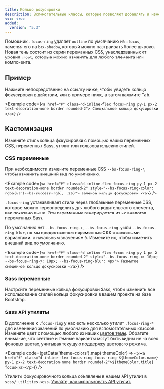 ```yaml
---
title: Кольцо фокусировки
description: Вспомогательные классы, которые позволяют добавлять и изменять пользовательские стили кольца фокусировки для элементов и компонентов.
toc: true
added:
  version: "5.3"
---
```



Помощник `.focus-ring` удаляет `outline` по умолчанию на `:focus`, заменяя его на `box-shadow`, который можно настраивать более широко. Новая тень состоит из серии переменных CSS, унаследованных от уровня `:root`, которые можно изменять для любого элемента или компонента.

## Пример

Нажмите непосредственно на ссылку ниже, чтобы увидеть кольцо фокусировки в действии, или в примере ниже, а затем нажмите <kbd>Tab</kbd>.

<Example code={`<a href="#" class="d-inline-flex focus-ring py-1 px-2 text-decoration-none border rounded-2">
    Специальное кольцо фокусировки
  </a>`} />

## Кастомизация

Измените стиль кольца фокусировки с помощью наших переменных CSS, переменных Sass, утилит или пользовательских стилей.

### CSS переменные

При необходимости измените переменные CSS `--bs-focus-ring-*`, чтобы изменить внешний вид по умолчанию.

<Example code={`<a href="#" class="d-inline-flex focus-ring py-1 px-2 text-decoration-none border rounded-2" style="--bs-focus-ring-color: rgba(var(--bs-success-rgb), .25)">
    Зеленое кольцо фокусировки
  </a>`} />

`.focus-ring` устанавливает стили через глобальные переменные CSS, которые можно переопределить для любого родительского элемента, как показано выше. Эти переменные генерируются из их аналогов переменных Sass.

<ScssDocs name="root-focus-variables" file="scss/_root.scss" />

По умолчанию нет `--bs-focus-ring-x`, `--bs-focus-ring-y` или `--bs-focus-ring-blur`, но мы предоставляем переменные CSS с запасными вариантами. к начальным значениям `0`. Измените их, чтобы изменить внешний вид по умолчанию.

<Example code={`<a href="#" class="d-inline-flex focus-ring py-1 px-2 text-decoration-none border rounded-2" style="--bs-focus-ring-x: 10px; --bs-focus-ring-y: 10px; --bs-focus-ring-blur: 4px">
    Размытое смещенное кольцо фокусировки
  </a>`} />

### Sass переменные

Настройте переменные кольца фокусировки Sass, чтобы изменить все использование стилей кольца фокусировки в вашем проекте на базе Bootstrap.

<ScssDocs name="focus-ring-variables" file="scss/_variables.scss" />

### Sass API утилиты

В дополнение к `.focus-ring` у нас есть несколько утилит `.focus-ring-*` для изменения значений по умолчанию для вспомогательных классов. Измените цвет с помощью любого из наших [цветов темы]([[docsref:/customize/color#theme-colors]]). Обратите внимание, что светлые и темные варианты могут быть видны не на всех фоновых цветах, учитывая текущую поддержку цветового режима.

<Example code={getData('theme-colors').map((themeColor) => `<p><a href="#" class="d-inline-flex focus-ring focus-ring-${themeColor.name} py-1 px-2 text-decoration-none border rounded-2">${themeColor.title} focus</a></p>`)} />

Утилиты фокусировочного кольца объявлены в нашем API утилит в `scss/_utilities.scss`. [Узнайте, как использовать API утилит.]([[docsref:/utilities/api#using-the-api]])

<ScssDocs name="utils-focus-ring" file="scss/_utilities.scss" />
